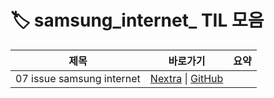 
# 🏷️ samsung_internet_ TIL 모음

<LabelIcons />

| 제목 | 바로가기 | 요약 |
|------|----------|------|
| 07 issue samsung internet | [Nextra](/til/til-2025/til-07/07-issue-samsung-internet) \| [GitHub](https://github.com/MinHyeok-lee1/TIL/blob/main/2025/07/07-issue-samsung-internet.md) |  |
